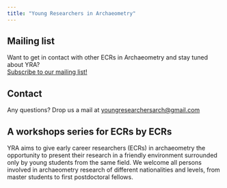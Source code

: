 ```yaml
---
title: "Young Researchers in Archaeometry"
---
```


::: {.column-margin}

:::: {.callout}

## Mailing list
Want to get in contact with other ECRs in Archaeometry and stay tuned about YRA?  
[Subscribe to our mailing list!](https://www.listserv.dfn.de/sympa/subscribe/yrarchaeometry){target="_blank"}

::::

:::: {.callout}

## Contact
Any questions? Drop us a mail at [youngresearchersarch@gmail.com](mailto:youngresearchersarch@gmail.com)

::::

:::

## A workshops series for ECRs by ECRs

YRA aims to give early career researchers (ECRs) in archaeometry the opportunity to present their research in a friendly environment surrounded only by young students from the same field. We welcome all persons involved in archaeometry research of different nationalities and levels, from master students to first postdoctoral fellows. 
